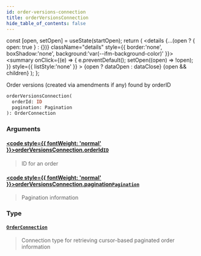 ```yaml
---
id: order-versions-connection
title: orderVersionsConnection
hide_table_of_contents: false
---
```







  const [open, setOpen] = useState(startOpen);
  return (
    <details {...(open ? { open: true } : {})} className="details" style={{ border:'none', boxShadow:'none', background:'var(--ifm-background-color)' }}>
      <summary
        onClick={(e) => {
          e.preventDefault();
          setOpen((open) => !open);
        }}
        style={{ listStyle:'none' }}
      >
      {open ? dataOpen : dataClose}
      </summary>
      {open && children}
    </details>
  );
};




Order versions (created via amendments if any) found by orderID


```graphql
orderVersionsConnection(
  orderId: ID
  pagination: Pagination
): OrderConnection
```


### Arguments

#### [<code style={{ fontWeight: 'normal' }}>orderVersionsConnection.<b>orderId</b></code>](#)<Bullet />[`ID`](/testnet/api/graphql/scalars/id) <Badge class="secondary" text="scalar"/>
> ID for an order
> 

#### [<code style={{ fontWeight: 'normal' }}>orderVersionsConnection.<b>pagination</b></code>](#)<Bullet />[`Pagination`](/testnet/api/graphql/inputs/pagination) <Badge class="secondary" text="input"/>
> Pagination information
> 

### Type

#### [`OrderConnection`](/testnet/api/graphql/objects/order-connection) <Badge class="secondary" text="object"/>
> Connection type for retrieving cursor-based paginated order information
> 



